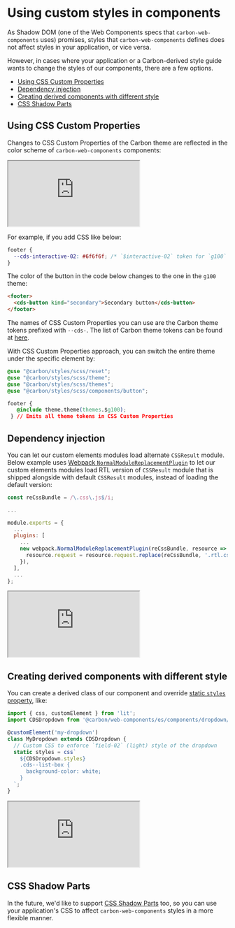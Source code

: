
<Meta title="Introduction/Custom styles" />

# Using custom styles in components

As Shadow DOM (one of the Web Components specs that `carbon-web-components`
uses) promises, styles that `carbon-web-components` defines does not affect
styles in your application, or vice versa.

However, in cases where your application or a Carbon-derived style guide wants
to change the styles of our components, there are a few options.

<!-- START doctoc generated TOC please keep comment here to allow auto update -->
<!-- DON'T EDIT THIS SECTION, INSTEAD RE-RUN doctoc TO UPDATE -->

- [Using CSS Custom Properties](#using-css-custom-properties)
- [Dependency injection](#dependency-injection)
- [Creating derived components with different style](#creating-derived-components-with-different-style)
- [CSS Shadow Parts](#css-shadow-parts)

<!-- END doctoc generated TOC please keep comment here to allow auto update -->

## Using CSS Custom Properties

Changes to CSS Custom Properties of the Carbon theme are reflected in the color
scheme of `carbon-web-components` components:

<iframe
  src="https://codesandbox.io/embed/github/carbon-design-system/carbon-web-components/tree/main/examples/codesandbox/styling/theme-zoning?fontsize=14&hidenavigation=1&theme=light"
  style={{
    width: '100%',
    height: '700px',
    border: 'solid rgba(0,0,0,0.1) 1px',
    boxShadow: 'rgba(0,0,0,0.1) 0 1px 3px 0',
  }}
  title="carbon-web-components-getting-started"
  sandbox="allow-modals allow-forms allow-popups allow-scripts allow-same-origin"></iframe>

For example, if you add CSS like below:

```css
footer {
  --cds-interactive-02: #6f6f6f; /* `$interactive-02` token for `g100` theme */
}
```

The color of the button in the code below changes to the one in the `g100`
theme:

```html
<footer>
  <cds-button kind="secondary">Secondary button</cds-button>
</footer>
```

The names of CSS Custom Properties you can use are the Carbon theme tokens
prefixed with `--cds-`. The list of Carbon theme tokens can be found at
[here](https://github.com/carbon-design-system/carbon/blob/main/packages/themes/src/index.js).

With CSS Custom Properties approach, you can switch the entire theme under the
specific element by:

```css
@use "@carbon/styles/scss/reset";
@use "@carbon/styles/scss/theme";
@use "@carbon/styles/scss/themes";
@use "@carbon/styles/scss/components/button";

footer {
   @include theme.theme(themes.$g100);
 } // Emits all theme tokens in CSS Custom Properties
```

## Dependency injection

You can let our custom elements modules load alternate `CSSResult` module. Below
example uses
[Webpack `NormalModuleReplacementPlugin`](https://webpack.js.org/plugins/normal-module-replacement-plugin/)
to let our custom elements modules load RTL version of `CSSResult` module that
is shipped alongside with default `CSSResult` modules, instead of loading the
default version:

```javascript
const reCssBundle = /\.css\.js$/i;

...

module.exports = {
  ...
  plugins: [
    ...
    new webpack.NormalModuleReplacementPlugin(reCssBundle, resource => {
      resource.request = resource.request.replace(reCssBundle, '.rtl.css.js');
    }),
  ],
  ...
};
```

<iframe
  src="https://codesandbox.io/embed/github/carbon-design-system/carbon-web-components/tree/main/examples/codesandbox/rtl?fontsize=14&hidenavigation=1&theme=light"
  style={{
    width: '100%',
    height: '500px',
    border: 'solid rgba(0,0,0,0.1) 1px',
    boxShadow: 'rgba(0,0,0,0.1) 0 1px 3px 0',
  }}
  title="carbon-web-components-getting-started"
  sandbox="allow-modals allow-forms allow-popups allow-scripts allow-same-origin"></iframe>

## Creating derived components with different style

You can create a derived class of our component and override
[static `styles` property](https://lit-element.polymer-project.org/guide/styles#static-styles),
like:

```javascript
import { css, customElement } from 'lit';
import CDSDropdown from '@carbon/web-components/es/components/dropdown/dropdown';

@customElement('my-dropdown')
class MyDropdown extends CDSDropdown {
  // Custom CSS to enforce `field-02` (light) style of the dropdown
  static styles = css`
    ${CDSDropdown.styles}
    .cds--list-box {
      background-color: white;
    }
  `;
}
```

<iframe
  src="https://codesandbox.io/embed/github/carbon-design-system/carbon-web-components/tree/main/examples/codesandbox/styling/custom-style?fontsize=14&hidenavigation=1&theme=light"
  style={{
    width: '100%',
    height: '500px',
    border: 'solid rgba(0,0,0,0.1) 1px',
    boxShadow: 'rgba(0,0,0,0.1) 0 1px 3px 0',
  }}
  title="carbon-web-components-getting-started"
  sandbox="allow-modals allow-forms allow-popups allow-scripts allow-same-origin"></iframe>

## CSS Shadow Parts

In the future, we'd like to support
[CSS Shadow Parts](https://www.w3.org/TR/css-shadow-parts-1/) too, so you can
use your application's CSS to affect `carbon-web-components` styles in a more
flexible manner.
